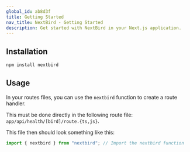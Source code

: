 ```yaml
---
global_id: ab8d3f
title: Getting Started
nav_title: NextBird - Getting Started
description: Get started with NextBird in your Next.js application.
---
```


## Installation

```bash
npm install nextbird
```

## Usage

In your routes files, you can use the `nextbird` function to create a route handler.

This must be done directly in the following route file: `app/api/health/[bird]/route.{ts,js}`.

This file then should look something like this:

```ts title="app/api/health/[bird]/route.ts"
import { nextbird } from "nextbird"; // Import the nextbird function
```
